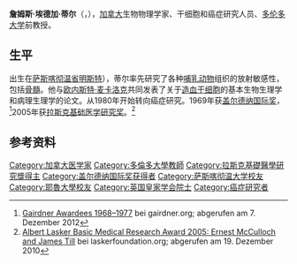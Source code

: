 '''詹姆斯·埃德加·蒂尔'''（{{lang-en|'''James Edgar Till'''}}，{{bd|1931年|8月25日||}}），[[加拿大|加拿大]]生物物理学家、干细胞和癌症研究人员、[[多伦多大学|多伦多大学]]前教授。

==生平==
出生在[[萨斯喀彻温省|萨斯喀彻温省]][[明斯特|明斯特]]），蒂尔率先研究了各种[[哺乳动物|哺乳动物]]组织的放射敏感性，包括[[骨髓|骨髓]]。他与[[欧内斯特·麦卡洛克|欧内斯特·麦卡洛克]]共同发表了关于[[造血干细胞|造血干细胞]]的基本生物生理学和病理生理学的论文。从1980年开始转向癌症研究。1969年获[[盖尔德纳国际奖|盖尔德纳国际奖]]，<ref>[http://www.gairdner.org/content/james-e-till Gairdner Awardees 1968–1977] {{Wayback|url=http://www.gairdner.org/content/james-e-till |date=20170323055044 }} bei gairdner.org; abgerufen am 7. Dezember 2012</ref>2005年获[[拉斯克基础医学研究奖|拉斯克基础医学研究奖]]。<ref>[http://www.laskerfoundation.org/awards/2005_b_description.htm Albert Lasker Basic Medical Research Award 2005: Ernest McCulloch and James Till] {{Wayback|url=http://www.laskerfoundation.org/awards/2005_b_description.htm |date=20160118085736 }} bei laskerfoundation.org; abgerufen am 19. Dezember 2010</ref>

==参考资料==
{{reflist}}

{{加拿大盖尔德纳国际奖获得者}}
{{阿尔伯特·拉斯克基础医学研究奖获得者}}

{{Authority control}}
{{DEFAULTSORT:Till, James}}
[[Category:加拿大医学家|Category:加拿大医学家]]
[[Category:多倫多大學教師|Category:多倫多大學教師]]
[[Category:拉斯克基礎醫學研究獎得主|Category:拉斯克基礎醫學研究獎得主]]
[[Category:盖尔德纳国际奖获得者|Category:盖尔德纳国际奖获得者]]
[[Category:萨斯喀彻温大学校友|Category:萨斯喀彻温大学校友]]
[[Category:耶魯大學校友|Category:耶魯大學校友]]
[[Category:英国皇家学会院士|Category:英国皇家学会院士]]
[[Category:癌症研究者|Category:癌症研究者]]